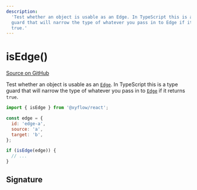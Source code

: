 ```yaml
---
description:
  'Test whether an object is usable as an Edge. In TypeScript this is a type
  guard that will narrow the type of whatever you pass in to Edge if it returns
  true.'
---
```


# isEdge()

[Source on GitHub](https://github.com/xyflow/xyflow/blob/main/packages/system/src/utils/graph.ts/#L39-L40)

Test whether an object is usable as an [`Edge`](/api-reference/types/edge). In TypeScript
this is a type guard that will narrow the type of whatever you pass in to
[`Edge`](/api-reference/types/edge) if it returns `true`.

```js
import { isEdge } from '@xyflow/react';

const edge = {
  id: 'edge-a',
  source: 'a',
  target: 'b',
};

if (isEdge(edge)) {
  // ...
}
```

## Signature

<APIDocs functionName="isEdge" />
